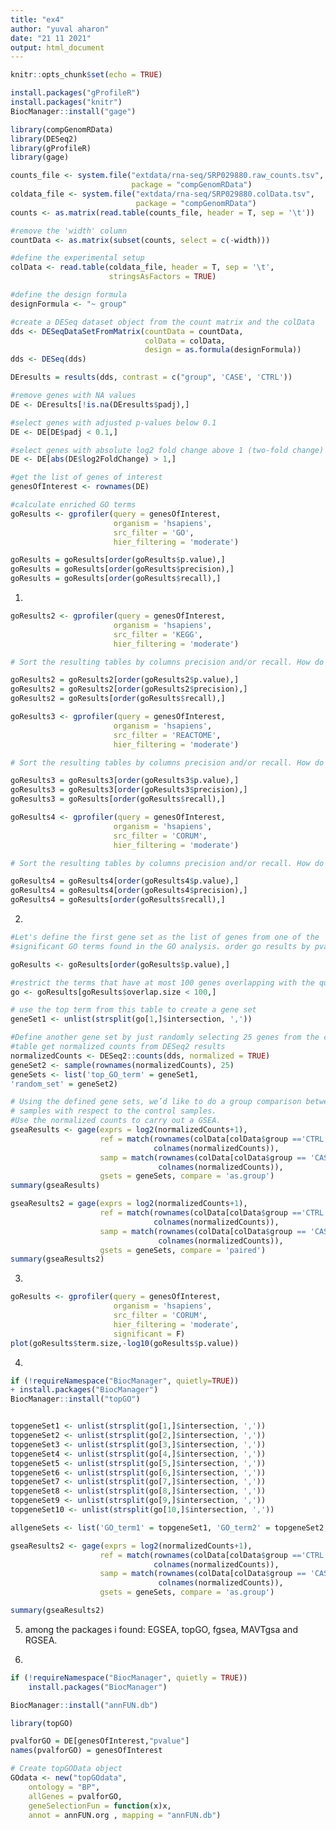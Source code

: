 ```yaml
---
title: "ex4"
author: "yuval aharon"
date: "21 11 2021"
output: html_document
---
```


```r
knitr::opts_chunk$set(echo = TRUE)
```

```r
install.packages("gProfileR")
install.packages("knitr")
BiocManager::install("gage")
```

```r
library(compGenomRData)
library(DESeq2)
library(gProfileR)
library(gage)
```

```r
counts_file <- system.file("extdata/rna-seq/SRP029880.raw_counts.tsv",
                           package = "compGenomRData")
coldata_file <- system.file("extdata/rna-seq/SRP029880.colData.tsv",
                            package = "compGenomRData")
counts <- as.matrix(read.table(counts_file, header = T, sep = '\t'))

#remove the 'width' column
countData <- as.matrix(subset(counts, select = c(-width)))

#define the experimental setup
colData <- read.table(coldata_file, header = T, sep = '\t',
                      stringsAsFactors = TRUE)

#define the design formula
designFormula <- "~ group"

#create a DESeq dataset object from the count matrix and the colData
dds <- DESeqDataSetFromMatrix(countData = countData,
                              colData = colData,
                              design = as.formula(designFormula))
dds <- DESeq(dds)

DEresults = results(dds, contrast = c("group", 'CASE', 'CTRL'))
```

```r
#remove genes with NA values
DE <- DEresults[!is.na(DEresults$padj),]

#select genes with adjusted p-values below 0.1
DE <- DE[DE$padj < 0.1,]

#select genes with absolute log2 fold change above 1 (two-fold change)
DE <- DE[abs(DE$log2FoldChange) > 1,]

#get the list of genes of interest
genesOfInterest <- rownames(DE)

#calculate enriched GO terms
goResults <- gprofiler(query = genesOfInterest,
                       organism = 'hsapiens',
                       src_filter = 'GO',
                       hier_filtering = 'moderate')

goResults = goResults[order(goResults$p.value),]
goResults = goResults[order(goResults$precision),]
goResults = goResults[order(goResults$recall),]
```

1.
```r
goResults2 <- gprofiler(query = genesOfInterest,
                       organism = 'hsapiens',
                       src_filter = 'KEGG',
                       hier_filtering = 'moderate')

# Sort the resulting tables by columns precision and/or recall. How do the top GO terms change when sorted for precision, recall, or p.value? hint: use order() for sorting

goResults2 = goResults2[order(goResults2$p.value),]
goResults2 = goResults2[order(goResults2$precision),]
goResults2 = goResults[order(goResults$recall),]
```

```r
goResults3 <- gprofiler(query = genesOfInterest,
                       organism = 'hsapiens',
                       src_filter = 'REACTOME',
                       hier_filtering = 'moderate')

# Sort the resulting tables by columns precision and/or recall. How do the top GO terms change when sorted for precision, recall, or p.value? hint: use order() for sorting

goResults3 = goResults3[order(goResults3$p.value),]
goResults3 = goResults3[order(goResults3$precision),]
goResults3 = goResults[order(goResults$recall),]
```

```r
goResults4 <- gprofiler(query = genesOfInterest,
                       organism = 'hsapiens',
                       src_filter = 'CORUM',
                       hier_filtering = 'moderate')

# Sort the resulting tables by columns precision and/or recall. How do the top GO terms change when sorted for precision, recall, or p.value? hint: use order() for sorting

goResults4 = goResults4[order(goResults4$p.value),]
goResults4 = goResults4[order(goResults4$precision),]
goResults4 = goResults[order(goResults$recall),]
```

2.

```r

#Let's define the first gene set as the list of genes from one of the
#significant GO terms found in the GO analysis. order go results by pvalue

goResults <- goResults[order(goResults$p.value),]

#restrict the terms that have at most 100 genes overlapping with the query
go <- goResults[goResults$overlap.size < 100,]

# use the top term from this table to create a gene set
geneSet1 <- unlist(strsplit(go[1,]$intersection, ','))

#Define another gene set by just randomly selecting 25 genes from the counts
#table get normalized counts from DESeq2 results
normalizedCounts <- DESeq2::counts(dds, normalized = TRUE)
geneSet2 <- sample(rownames(normalizedCounts), 25)
geneSets <- list('top_GO_term' = geneSet1,
'random_set' = geneSet2)

# Using the defined gene sets, we’d like to do a group comparison between the case
# samples with respect to the control samples.
#Use the normalized counts to carry out a GSEA.
gseaResults <- gage(exprs = log2(normalizedCounts+1),
                    ref = match(rownames(colData[colData$group =='CTRL',]),
                                colnames(normalizedCounts)),
                    samp = match(rownames(colData[colData$group == 'CASE',]),
                                 colnames(normalizedCounts)),
                    gsets = geneSets, compare = 'as.group')
summary(gseaResults)

gseaResults2 = gage(exprs = log2(normalizedCounts+1),
                    ref = match(rownames(colData[colData$group =='CTRL',]),
                                colnames(normalizedCounts)),
                    samp = match(rownames(colData[colData$group == 'CASE',]),
                                 colnames(normalizedCounts)),
                    gsets = geneSets, compare = 'paired')
summary(gseaResults2)
```

3.
```r
goResults <- gprofiler(query = genesOfInterest,
                       organism = 'hsapiens',
                       src_filter = 'CORUM',
                       hier_filtering = 'moderate',
                       significant = F)
plot(goResults$term.size,-log10(goResults$p.value))


```

4.
```r

if (!requireNamespace("BiocManager", quietly=TRUE))
+ install.packages("BiocManager")
BiocManager::install("topGO")


topgeneSet1 <- unlist(strsplit(go[1,]$intersection, ','))
topgeneSet2 <- unlist(strsplit(go[2,]$intersection, ','))
topgeneSet3 <- unlist(strsplit(go[3,]$intersection, ','))
topgeneSet4 <- unlist(strsplit(go[4,]$intersection, ','))
topgeneSet5 <- unlist(strsplit(go[5,]$intersection, ','))
topgeneSet6 <- unlist(strsplit(go[6,]$intersection, ','))
topgeneSet7 <- unlist(strsplit(go[7,]$intersection, ','))
topgeneSet8 <- unlist(strsplit(go[8,]$intersection, ','))
topgeneSet9 <- unlist(strsplit(go[9,]$intersection, ','))
topgeneSet10 <- unlist(strsplit(go[10,]$intersection, ','))

allgeneSets <- list('GO_term1' = topgeneSet1, 'GO_term2' = topgeneSet2, 'GO_term3' = topgeneSet3, 'GO_term4' = topgeneSet4, 'GO_term5' = topgeneSet5, 'GO_term6' = topgeneSet6, 'GO_term7' = topgeneSet7,'GO_term8' = topgeneSet8, 'GO_term9' = topgeneSet9, 'GO_term10' = topgeneSet10,'random_set' = geneSet2)

gseaResults2 <- gage(exprs = log2(normalizedCounts+1),
                    ref = match(rownames(colData[colData$group =='CTRL',]),
                                colnames(normalizedCounts)),
                    samp = match(rownames(colData[colData$group == 'CASE',]),
                                 colnames(normalizedCounts)),
                    gsets = geneSets, compare = 'as.group')

summary(gseaResults2)
```

5.
among the packages i found: EGSEA, topGO, fgsea, MAVTgsa and RGSEA.

6.
```r
if (!requireNamespace("BiocManager", quietly = TRUE))
    install.packages("BiocManager")

BiocManager::install("annFUN.db")

library(topGO)

pvalforGO = DE[genesOfInterest,"pvalue"]
names(pvalforGO) = genesOfInterest

# Create topGOData object
GOdata <- new("topGOdata",
	ontology = "BP",
	allGenes = pvalforGO,
	geneSelectionFun = function(x)x,
	annot = annFUN.org , mapping = "annFUN.db")

```
